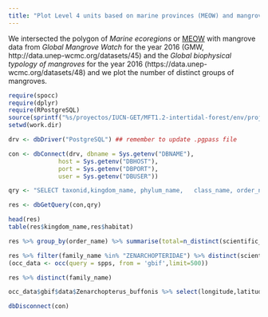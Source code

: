 ```yaml
---
title: "Plot Level 4 units based on marine provinces (MEOW) and mangrove biophysical type data"
---
```



We intersected the polygon of _Marine ecoregions_ or [MEOW](https://www.worldwildlife.org/publications/marine-ecoregions-of-the-world-a-bioregionalization-of-coastal-and-shelf-areas) with mangrove data from _Global Mangrove Watch_ for the year 2016 (GMW, http://data.unep-wcmc.org/datasets/45) and the _Global biophysical typology of mangroves_ for the year 2016 (https://data.unep-wcmc.org/datasets/48) and we plot the number of distinct groups of mangroves.


```r
require(spocc)
require(dplyr)
require(RPostgreSQL)
source(sprintf("%s/proyectos/IUCN-GET/MFT1.2-intertidal-forest/env/project-env.R",Sys.getenv("HOME")))
setwd(work.dir)

drv <- dbDriver("PostgreSQL") ## remember to update .pgpass file

con <- dbConnect(drv, dbname = Sys.getenv("DBNAME"),
              host = Sys.getenv("DBHOST"),
              port = Sys.getenv("DBPORT"),
              user = Sys.getenv("DBUSER"))

qry <- "SELECT taxonid,kingdom_name, phylum_name,   class_name, order_name, family_name, genus_name, scientific_name, taxonomic_authority, infra_rank, infra_name, population, category,  main_common_name, code,habitat, suitability, season, majorimportance FROM rlts_spp_taxonomy LEFT JOIN rlts_spp_habitats USING  (taxonid) where habitat like '%Mangr%'"

res <- dbGetQuery(con,qry)

head(res)
table(res$kingdom_name,res$habitat)

res %>% group_by(order_name) %>% summarise(total=n_distinct(scientific_name))

res %>% filter(family_name %in% "ZENARCHOPTERIDAE") %>% distinct(scientific_name) %>% pull -> spps
(occ_data <- occ(query = spps, from = 'gbif',limit=500))

res %>% distinct(family_name)

occ_data$gbif$data$Zenarchopterus_buffonis %>% select(longitude,latitude,countrycode,higherGeography)

dbDisconnect(con)
```
